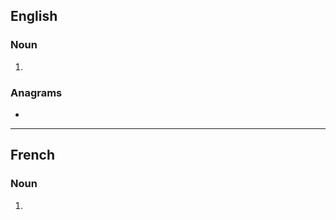 ==English==

===Noun===
{{head|en|noun plural form}}

# {{plural of|shooting|lang=en}}

===Anagrams===
* {{anagrams|en|a=ghinoosst|soothings}}

----

==French==

===Noun===
{{head|fr|noun plural form|g=m}}

# {{plural of|shooting|lang=fr}}